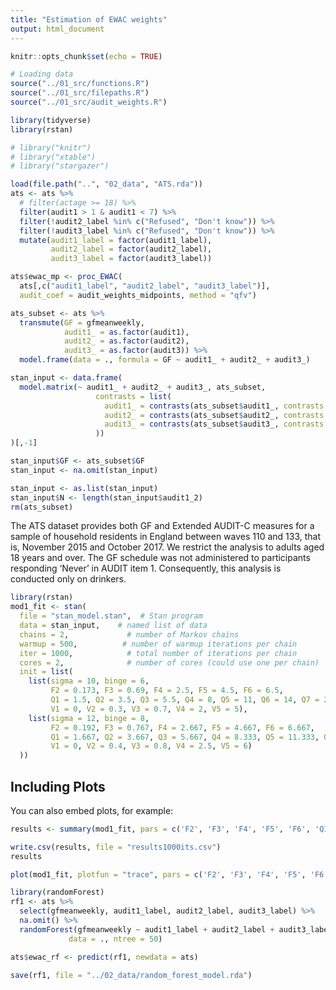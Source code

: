 ```yaml
---
title: "Estimation of EWAC weights"
output: html_document
---
```


```r
knitr::opts_chunk$set(echo = TRUE)

# Loading data
source("../01_src/functions.R")
source("../01_src/filepaths.R")
source("../01_src/audit_weights.R")

library(tidyverse)
library(rstan)

# library("knitr")
# library("xtable")
# library("stargazer")

load(file.path("..", "02_data", "ATS.rda"))
ats <- ats %>% 
  # filter(actage >= 18) %>%
  filter(audit1 > 1 & audit1 < 7) %>% 
  filter(!audit2_label %in% c("Refused", "Don't know")) %>% 
  filter(!audit3_label %in% c("Refused", "Don't know")) %>% 
  mutate(audit1_label = factor(audit1_label),
         audit2_label = factor(audit2_label), 
         audit3_label = factor(audit3_label))

ats$ewac_mp <- proc_EWAC(
  ats[,c("audit1_label", "audit2_label", "audit3_label")],
  audit_coef = audit_weights_midpoints, method = "qfv")

ats_subset <- ats %>% 
  transmute(GF = gfmeanweekly,
            audit1_ = as.factor(audit1),
            audit2_ = as.factor(audit2),
            audit3_ = as.factor(audit3)) %>% 
  model.frame(data = ., formula = GF ~ audit1_ + audit2_ + audit3_)

stan_input <- data.frame(
  model.matrix(~ audit1_ + audit2_ + audit3_, ats_subset, 
                   contrasts = list(
                     audit1_ = contrasts(ats_subset$audit1_, contrasts = F),
                     audit2_ = contrasts(ats_subset$audit2_, contrasts = F),
                     audit3_ = contrasts(ats_subset$audit3_, contrasts = F)
                   ))
)[,-1]

stan_input$GF <- ats_subset$GF
stan_input <- na.omit(stan_input)

stan_input <- as.list(stan_input)
stan_input$N <- length(stan_input$audit1_2)
rm(ats_subset)
```

The ATS dataset provides both GF and Extended AUDIT-C measures for a sample of household residents in England between waves 110 and 133, that is, November 2015 and October 2017. We restrict the analysis to adults aged 18 years and over. The GF schedule was not administered to participants responding 'Never' in AUDIT item 1. Consequently, this analysis is conducted only on drinkers.


```r
library(rstan)
mod1_fit <- stan(
  file = "stan_model.stan",  # Stan program
  data = stan_input,    # named list of data
  chains = 2,             # number of Markov chains
  warmup = 500,          # number of warmup iterations per chain
  iter = 1000,            # total number of iterations per chain
  cores = 2,              # number of cores (could use one per chain)
  init = list(
    list(sigma = 10, binge = 6, 
         F2 = 0.173, F3 = 0.69, F4 = 2.5, F5 = 4.5, F6 = 6.5, 
         Q1 = 1.5, Q2 = 3.5, Q3 = 5.5, Q4 = 8, Q5 = 11, Q6 = 14, Q7 = 20, 
         V1 = 0, V2 = 0.3, V3 = 0.7, V4 = 2, V5 = 5),
    list(sigma = 12, binge = 8, 
         F2 = 0.192, F3 = 0.767, F4 = 2.667, F5 = 4.667, F6 = 6.667, 
         Q1 = 1.667, Q2 = 3.667, Q3 = 5.667, Q4 = 8.333, Q5 = 11.333, Q6 = 14.333, Q7 = 21, 
         V1 = 0, V2 = 0.4, V3 = 0.8, V4 = 2.5, V5 = 6)
  ))

```

## Including Plots

You can also embed plots, for example:

```r
results <- summary(mod1_fit, pars = c('F2', 'F3', 'F4', 'F5', 'F6', 'Q1', 'Q2', 'Q3', 'Q4', 'Q5', 'Q6', 'Q7', 'V1', 'V2', 'V3', 'V4'))$summary

write.csv(results, file = "results1000its.csv")
results
```

```r
plot(mod1_fit, plotfun = "trace", pars = c('F2', 'F3', 'F4', 'F5', 'F6', 'Q1', 'Q2', 'Q3', 'Q4', 'Q5', 'Q6', 'Q7', 'V1', 'V2', 'V3', 'V4'))
```
 
 
 
```r

library(randomForest)
rf1 <- ats %>% 
  select(gfmeanweekly, audit1_label, audit2_label, audit3_label) %>% 
  na.omit() %>%
  randomForest(gfmeanweekly ~ audit1_label + audit2_label + audit3_label,
             data = ., ntree = 50)

ats$ewac_rf <- predict(rf1, newdata = ats)

save(rf1, file = "../02_data/random_forest_model.rda")

```
 
